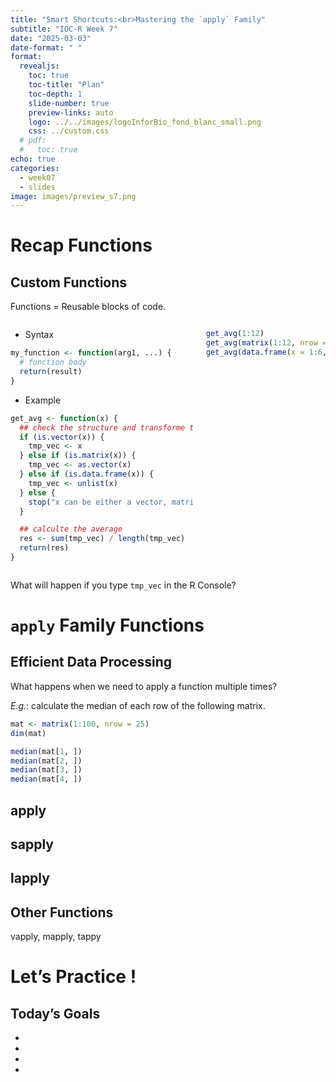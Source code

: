 ```yaml
---
title: "Smart Shortcuts:<br>Mastering the `apply` Family"
subtitle: "IOC-R Week 7"
date: "2025-03-03"
date-format: " "
format:
  revealjs: 
    toc: true
    toc-title: "Plan"
    toc-depth: 1
    slide-number: true
    preview-links: auto
    logo: ../../images/logoInforBio_fond_blanc_small.png
    css: ../custom.css
  # pdf:
  #   toc: true
echo: true
categories: 
  - week07
  - slides
image: images/preview_s7.png
---
```


# Recap Functions

## Custom Functions {.smaller}

Functions = Reusable blocks of code.

::: {.columns}
::: {.column}
- Syntax

```r
my_function <- function(arg1, ...) {
  # function body
  return(result)
}
```

- Example

```r
get_avg <- function(x) {
  ## check the structure and transforme the data to vector
  if (is.vector(x)) {
    tmp_vec <- x
  } else if (is.matrix(x)) {
    tmp_vec <- as.vector(x)
  } else if (is.data.frame(x)) {
    tmp_vec <- unlist(x)
  } else {
    stop("x can be either a vector, matrix or data frame")
  }

  ## calculte the average
  res <- sum(tmp_vec) / length(tmp_vec)
  return(res)
}
```

:::
::: {.column}

```r
get_avg(1:12)
get_avg(matrix(1:12, nrow = 3))
get_avg(data.frame(x = 1:6, y = 7:12))
```

:::
:::


:::{.callout-note appearance="minimal"}
What will happen if you type `tmp_vec` in the R Console?
:::


# `apply` Family Functions

## Efficient Data Processing {.smaller}

What happens when we need to apply a function multiple times?

*E.g.*: calculate the median of each row of the following matrix.

```r
mat <- matrix(1:100, nrow = 25)
dim(mat)

median(mat[1, ])
median(mat[2, ])
median(mat[3, ])
median(mat[4, ])
```



## apply

## sapply

## lapply

## Other Functions

vapply, mapply, tappy

# Let's Practice !

## Today's Goals

- 
- 
- 
- 
